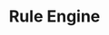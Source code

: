 ---
title: Rule Engine
nav_title: Installation
description: Create a new Next.js application with the `create-next-app` CLI, and set up TypeScript, ESLint, and Module Path Aliases.
---